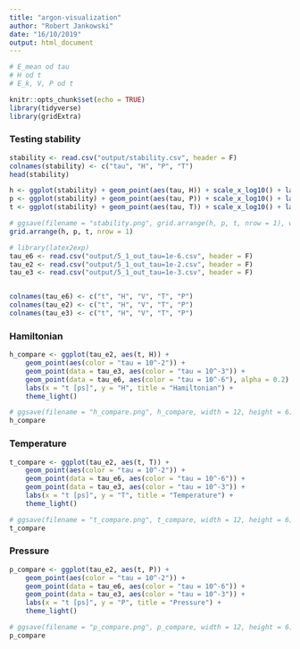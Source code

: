 ```yaml
---
title: "argon-visualization"
author: "Robert Jankowski"
date: "16/10/2019"
output: html_document
---
```


```r
# E_mean od tau
# H od t
# E_k, V, P od t

knitr::opts_chunk$set(echo = TRUE)
library(tidyverse)
library(gridExtra)
```

### Testing stability
```r
stability <- read.csv("output/stability.csv", header = F)
colnames(stability) <- c("tau", "H", "P", "T")
head(stability)
```

```r
h <- ggplot(stability) + geom_point(aes(tau, H)) + scale_x_log10() + labs(title = "Hamiltonian") + theme_light()
p <- ggplot(stability) + geom_point(aes(tau, P)) + scale_x_log10() + labs(title = "Pressure") + theme_light()
t <- ggplot(stability) + geom_point(aes(tau, T)) + scale_x_log10() + labs(title = "Temperature") + theme_light()

# ggsave(filename = "stability.png", grid.arrange(h, p, t, nrow = 1), width = 12, height = 4)
grid.arrange(h, p, t, nrow = 1)
```



```r
# library(latex2exp)
tau_e6 <- read.csv("output/5_1_out_tau=1e-6.csv", header = F)
tau_e2 <- read.csv("output/5_1_out_tau=1e-2.csv", header = F)
tau_e3 <- read.csv("output/5_1_out_tau=1e-3.csv", header = F)


colnames(tau_e6) <- c("t", "H", "V", "T", "P")
colnames(tau_e2) <- c("t", "H", "V", "T", "P")
colnames(tau_e3) <- c("t", "H", "V", "T", "P")
```

### Hamiltonian
```r
h_compare <- ggplot(tau_e2, aes(t, H)) +
    geom_point(aes(color = "tau = 10^-2")) +
    geom_point(data = tau_e3, aes(color = "tau = 10^-3")) +
    geom_point(data = tau_e6, aes(color = "tau = 10^-6"), alpha = 0.2) +
    labs(x = "t [ps]", y = "H", title = "Hamiltonian") +
    theme_light()

# ggsave(filename = "h_compare.png", h_compare, width = 12, height = 6)
h_compare 
```

### Temperature
```r
t_compare <- ggplot(tau_e2, aes(t, T)) +
    geom_point(aes(color = "tau = 10^-2")) +
    geom_point(data = tau_e6, aes(color = "tau = 10^-6")) +
    geom_point(data = tau_e3, aes(color = "tau = 10^-3")) +
    labs(x = "t [ps]", y = "T", title = "Temperature") +
    theme_light()

# ggsave(filename = "t_compare.png", t_compare, width = 12, height = 6)
t_compare
```

### Pressure
```r
p_compare <- ggplot(tau_e2, aes(t, P)) +
    geom_point(aes(color = "tau = 10^-2")) +
    geom_point(data = tau_e6, aes(color = "tau = 10^-6")) +
    geom_point(data = tau_e3, aes(color = "tau = 10^-3")) +
    labs(x = "t [ps]", y = "P", title = "Pressure") +
    theme_light()

# ggsave(filename = "p_compare.png", p_compare, width = 12, height = 6)
p_compare
```
